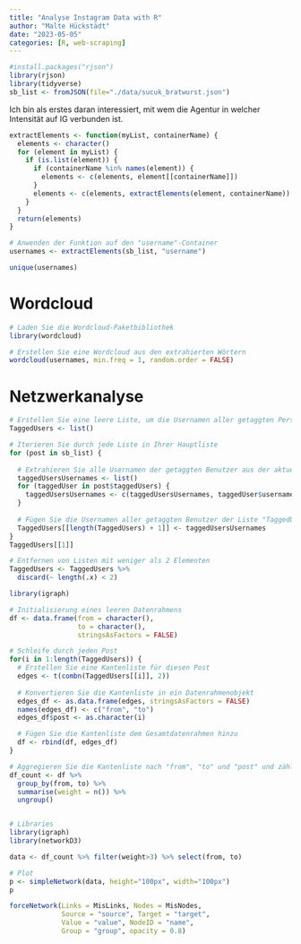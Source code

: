 ```yaml
---
title: "Analyse Instagram Data with R"
author: "Malte Hückstädt"
date: "2023-05-05"
categories: [R, web-scraping]
---
```


```r
#install.packages("rjson")
library(rjson)
library(tidyverse)
sb_list <- fromJSON(file="./data/sucuk_bratwurst.json")

```

Ich bin als erstes daran interessiert, mit wem die Agentur in welcher Intensität auf IG verbunden ist.

```r
extractElements <- function(myList, containerName) {
  elements <- character()
  for (element in myList) {
    if (is.list(element)) {
      if (containerName %in% names(element)) {
        elements <- c(elements, element[[containerName]])
      }
      elements <- c(elements, extractElements(element, containerName))
    }
  }
  return(elements)
}

# Anwenden der Funktion auf den "username"-Container
usernames <- extractElements(sb_list, "username")

unique(usernames)

```

# Wordcloud

```r
# Laden Sie die Wordcloud-Paketbibliothek
library(wordcloud)

# Erstellen Sie eine Wordcloud aus den extrahierten Wörtern
wordcloud(usernames, min.freq = 1, random.order = FALSE)

```

# Netzwerkanalyse

```r
# Erstellen Sie eine leere Liste, um die Usernamen aller getaggten Personen für jeden Post zu speichern
TaggedUsers <- list()

# Iterieren Sie durch jede Liste in Ihrer Hauptliste
for (post in sb_list) {
  
  # Extrahieren Sie alle Usernamen der getaggten Benutzer aus der aktuellen Post-Liste
  taggedUsersUsernames <- list()
  for (taggedUser in post$taggedUsers) {
    taggedUsersUsernames <- c(taggedUsersUsernames, taggedUser$username)
  }
  
  # Fügen Sie die Usernamen aller getaggten Benutzer der Liste "TaggedUsers" hinzu
  TaggedUsers[[length(TaggedUsers) + 1]] <- taggedUsersUsernames
}
TaggedUsers[[1]]

# Entfernen von Listen mit weniger als 2 Elementen
TaggedUsers <- TaggedUsers %>% 
  discard(~ length(.x) < 2)


```

```r
library(igraph)

# Initialisierung eines leeren Datenrahmens
df <- data.frame(from = character(),
                 to = character(),
                 stringsAsFactors = FALSE)

# Schleife durch jeden Post
for(i in 1:length(TaggedUsers)) {
  # Erstellen Sie eine Kantenliste für diesen Post
  edges <- t(combn(TaggedUsers[[i]], 2))
  
  # Konvertieren Sie die Kantenliste in ein Datenrahmenobjekt
  edges_df <- as.data.frame(edges, stringsAsFactors = FALSE)
  names(edges_df) <- c("from", "to")
  edges_df$post <- as.character(i)

  # Fügen Sie die Kantenliste dem Gesamtdatenrahmen hinzu
  df <- rbind(df, edges_df)
}

# Aggregieren Sie die Kantenliste nach "from", "to" und "post" und zählen Sie die Häufigkeit
df_count <- df %>%
  group_by(from, to) %>%
  summarise(weight = n()) %>%
  ungroup()


# Libraries
library(igraph)
library(networkD3)

data <- df_count %>% filter(weight>3) %>% select(from, to)

# Plot
p <- simpleNetwork(data, height="100px", width="100px")
p

forceNetwork(Links = MisLinks, Nodes = MisNodes,
             Source = "source", Target = "target",
             Value = "value", NodeID = "name",
             Group = "group", opacity = 0.8)
```
